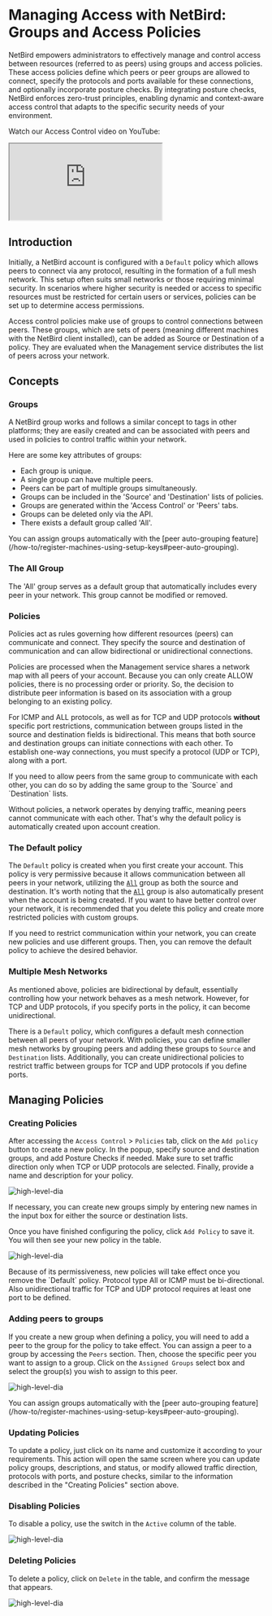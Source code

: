 
# Managing Access with NetBird: Groups and Access Policies
NetBird empowers administrators to effectively manage and control access between resources (referred to as peers) using groups and access policies.
These access policies define which peers or peer groups are allowed to connect, specify the protocols and ports available
for these connections, and optionally incorporate posture checks. By integrating posture checks, NetBird enforces
zero-trust principles, enabling dynamic and context-aware access control that adapts to the specific security needs of
your environment.

Watch our Access Control video on YouTube:

<div className="videowrapper">
    <iframe src="https://www.youtube.com/embed/WtZD_q-g_Jc" allow="fullscreen;"></iframe>
</div>

## Introduction
Initially, a NetBird account is configured with a `Default` policy which allows peers to connect via any protocol, resulting in the formation of a full mesh network. This setup often suits small networks or those requiring minimal security. In scenarios where higher security is needed or access to specific resources must be restricted for certain users or services, policies can be set up to determine access permissions.


Access control policies make use of groups to control connections between peers. These groups, which are sets of peers (meaning different machines with the NetBird client installed), can be added as Source or Destination of a policy. They are evaluated when the Management service distributes the list of peers across your network.

## Concepts
### Groups
A NetBird group works and follows a similar concept to tags in other platforms; they are easily created and can be associated with peers and used in policies to control traffic within your network.

Here are some key attributes of groups:
- Each group is unique.
- A single group can have multiple peers.
- Peers can be part of multiple groups simultaneously.
- Groups can be included in the 'Source' and 'Destination' lists of policies.
- Groups are generated within the 'Access Control' or 'Peers' tabs.
- Groups can be deleted only via the API.
- There exists a default group called 'All'.

<Note>
    You can assign groups automatically with the [peer auto-grouping feature](/how-to/register-machines-using-setup-keys#peer-auto-grouping).
</Note>

### The All Group
The 'All' group serves as a default group that automatically includes every peer in your network. This group cannot be modified or removed.

### Policies
Policies act as rules governing how different resources (peers) can communicate and connect. They specify the source and destination of communication and can allow bidirectional or unidirectional connections.

Policies are processed when the Management service shares a network map with all peers of your account. Because you can only create ALLOW policies, there is no processing order or priority. So, the decision to distribute peer information is based on its association with a group belonging to an existing policy.

For ICMP and ALL protocols, as well as for TCP and UDP protocols **without** specific port restrictions, communication between groups listed in the source and destination fields is bidirectional. This means that both source and destination groups can initiate connections with each other. To establish one-way connections, you must specify a protocol (UDP or TCP), along with a port.

<Note>
If you need to allow peers from the same group to communicate with each other, you can do so by adding the same group to the `Source` and `Destination` lists.
</Note>

Without policies, a network operates by denying traffic, meaning peers cannot communicate with each other. That's why the default policy is automatically created upon account creation.


### The Default policy
The `Default` policy is created when you first create your account. This policy is very permissive because it allows communication between all peers in your network, utilizing the [`All`](#the-all-group) group as both the source and destination. It's worth noting that the [`All`](#the-all-group) group is also automatically present when the account is being created. If you want to have better control over your network, it is recommended that you delete this policy and create more restricted policies with custom groups.

<Note>
    If you need to restrict communication within your network, you can create new policies and use different groups. Then, you can remove the default policy to achieve the desired behavior.
</Note>

### Multiple Mesh Networks
As mentioned above, policies are bidirectional by default, essentially controlling how your network behaves as a mesh network. However, for TCP and UDP protocols, if you specify ports in the policy, it can become unidirectional.

There is a `Default` policy, which configures a default mesh connection between all peers of your network. With policies, you can define smaller mesh networks by grouping peers and adding these groups to `Source` and `Destination` lists. Additionally, you can create unidirectional policies to restrict traffic between groups for TCP and UDP protocols if you define ports.

## Managing Policies

### Creating Policies
After accessing the `Access Control` > `Policies` tab, click on the `Add policy` button to create a new policy. In the popup, specify source and destination groups, and add Posture Checks if needed. Make sure to set traffic direction only when TCP or UDP protocols are selected. Finally, provide a name and description for your policy.

<p>
    <img src="/docs-static/img/overview/create-rule.png" alt="high-level-dia" className="imagewrapper"/>
</p>


If necessary, you can create new groups simply by entering new names in the input box for either the source or destination lists.

Once you have finished configuring the policy, click `Add Policy` to save it. You will then see your new policy in the table.
<p>
    <img src="/docs-static/img/overview/new-rule-list.png" alt="high-level-dia" className="imagewrapper-big"/>
</p>

<Note>
    Because of its permissiveness, new policies will take effect once you remove the `Default` policy.
</Note>

<Note>
Protocol type All or ICMP must be bi-directional. Also unidirectional traffic for TCP and UDP protocol requires at least one port to be defined.
</Note>

### Adding peers to groups
If you create a new group when defining a policy, you will need to add a peer to the group for the policy to take effect.
You can assign a peer to a group by accessing the `Peers` section. Then, choose the specific peer you want to assign to a group. Click on the `Assigned Groups` select box and select the group(s) you wish to assign to this peer.

<p>
    <img src="/docs-static/img/overview/associate-peer-groups.png" alt="high-level-dia" className="imagewrapper-big"/>
</p>

<Note>
    You can assign groups automatically with the [peer auto-grouping feature](/how-to/register-machines-using-setup-keys#peer-auto-grouping).
</Note>

### Updating Policies

To update a policy, just click on its name and customize it according to your requirements. This action will open the same screen where you can update policy groups, descriptions, and status, or modify allowed traffic direction, protocols with ports, and posture checks, similar to the information described in the "Creating Policies" section above.

### Disabling Policies
To disable a policy, use the switch in the `Active` column of the table.
<p>
    <img src="/docs-static/img/overview/disable-rule.png" alt="high-level-dia" className="imagewrapper"/>
</p>

### Deleting Policies
To delete a policy, click on `Delete` in the table, and confirm the message that appears.

<p>
    <img src="/docs-static/img/overview/delete-rule-menu.png" alt="high-level-dia" className="imagewrapper"/>
</p>
